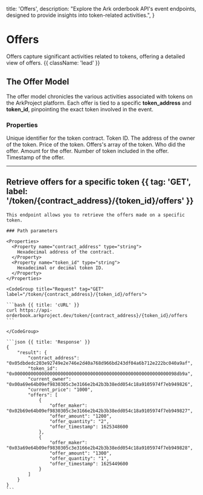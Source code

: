   title: 'Offers',
  description:
    "Explore the Ark orderbook API's event endpoints, designed to provide insights into token-related activities.",
}

# Offers

Offers capture significant activities related to tokens, offering a detailed view of offers. {{ className: 'lead' }}

## The Offer Model

The offer model chronicles the various activities associated with tokens on the ArkProject platform. Each offer is tied to a specific **token_address** and **token_id**, pinpointing the exact token involved in the event.


### Properties
<Properties>
  <Property name="token_address" type="string">
    Unique identifier for the token contract.
  </Property>
  <Property name="token_id" type="string">
    Token ID.
  </Property>
  <Property name="current_owner" type="string">
    The address of the owner of the token.
  </Property>
  <Property name="current_price" type="string">
    Price of the token.
  </Property>
  <Property name="offers" type="array">
    Offers's array of the token.
  </Property>
  <Property name="offers.offer_maker" type="string">
      Who did the offer.
  </Property>
  <Property name="offers.offer_amount" type="string">
      Amount for the offer.
  </Property>
  <Property name="offers.offer_quantity" type="string">
      Number of token included in the offer.
  </Property>
  <Property name="offers.offer_timestamp" type="string">
      Timestamp of the offer.
  </Property>
</Properties>

---

## Retrieve offers for a specific token {{ tag: 'GET', label: '/token/{contract_address}/{token_id}/offers' }}

<Row>
  <Col>

    This endpoint allows you to retrieve the offers made on a specific token.

    ### Path parameters

    <Properties>
      <Property name="contract_address" type="string">
        Hexadecimal address of the contract.
      </Property>
      <Property name="token_id" type="string">
        Hexadecimal or decimal token ID.
      </Property>
    </Properties>

  </Col>
  <Col sticky>

    <CodeGroup title="Request" tag="GET" label="/token/{contract_address}/{token_id}/offers">

    ```bash {{ title: 'cURL' }}
    curl https://api-orderbook.arkproject.dev/token/{contract_address}/{token_id}/offers
    ```

    </CodeGroup>

    ```json {{ title: 'Response' }}
    {
        "result": {
            "contract_address": "0x05dbdedc203e92749e2e746e2d40a768d966bd243df04a6b712e222bc040a9af",
            "token_id": "0x000000000000000000000000000000000000000000000000000000000098db9a",
            "current_owner": "0x00a69e64b09ef9830305c3e3166e2b42b3b38edd054c18a9105974f7eb949826",
            "current_price": "1000",
            "offers": [
                {
                    "offer_maker": "0x02b69e64b09ef9830305c3e3166e2b42b3b38edd054c18a9105974f7eb949827",
                    "offer_amount": "1200",
                    "offer_quantity": "2",
                    "offer_timestamp": 1625348600
                },
                {
                    "offer_maker": "0x03a69e64b09ef9830305c3e3166e2b42b3b38edd054c18a9105974f7eb949828",
                    "offer_amount": "1300",
                    "offer_quantity": "1",
                    "offer_timestamp": 1625449600
                }
            ]
        }
    }
    ```
  </Col>
</Row>

